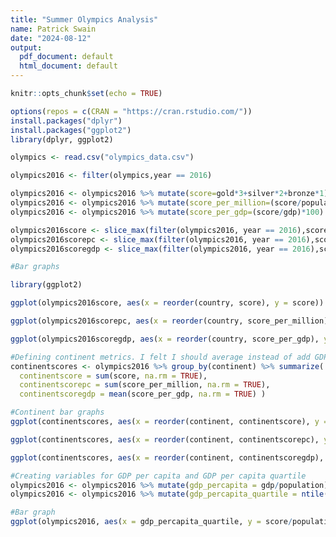 ```yaml
---
title: "Summer Olympics Analysis"
name: Patrick Swain
date: "2024-08-12"
output:
  pdf_document: default
  html_document: default
---
```


```r
knitr::opts_chunk$set(echo = TRUE)
```

```r
options(repos = c(CRAN = "https://cran.rstudio.com/"))
install.packages("dplyr")
install.packages("ggplot2")
library(dplyr, ggplot2)
```

```r
olympics <- read.csv("olympics_data.csv")
```

```r
olympics2016 <- filter(olympics,year == 2016)
```

```r
olympics2016 <- olympics2016 %>% mutate(score=gold*3+silver*2+bronze*1) #scoring system
olympics2016 <- olympics2016 %>% mutate(score_per_million=(score/population)) #score per million population
olympics2016 <- olympics2016 %>% mutate(score_per_gdp=(score/gdp)*100) #score per $1 billion GDP
```

```r
olympics2016score <- slice_max(filter(olympics2016, year == 2016),score, n=10) #Top 10 scorers in 2016
olympics2016scorepc <- slice_max(filter(olympics2016, year == 2016),score_per_million, n=10) #Top 10 scorers in 2016 per capita
olympics2016scoregdp <- slice_max(filter(olympics2016, year == 2016),score_per_gdp, n=10) #Top 10 scorers in 2016 per $1 billion GDP
```

```r
#Bar graphs

library(ggplot2)

ggplot(olympics2016score, aes(x = reorder(country, score), y = score)) + geom_bar(stat = "identity") + coord_flip() + labs(title = "Top 10 Countries by Score in the 2016 Olympics",x = "Country", y = "Score")

ggplot(olympics2016scorepc, aes(x = reorder(country, score_per_million), y = score_per_million)) + geom_bar(stat = "identity") + coord_flip() + labs(title = "Top 10 Countries by Score per Million Residents in the 2016 Olympics",x = "Country", y = "Score per Million Residents")

ggplot(olympics2016scoregdp, aes(x = reorder(country, score_per_gdp), y = score_per_gdp)) + coord_flip() + geom_bar(stat = "identity") + labs(title = "Top 10 Countries by Score per $1 billion GDP in the 2016 Olympics",x = "Country", y = "Score per $1 billion GDP")
```

```r
#Defining continent metrics. I felt I should average instead of add GDP metric
continentscores <- olympics2016 %>% group_by(continent) %>% summarize(
  continentscore = sum(score, na.rm = TRUE),
  continentscorepc = sum(score_per_million, na.rm = TRUE),
  continentscoregdp = mean(score_per_gdp, na.rm = TRUE) )

#Continent bar graphs
ggplot(continentscores, aes(x = reorder(continent, continentscore), y = continentscore)) + coord_flip() + geom_bar(stat = "identity") + labs(title = "Continents by Score in the 2016 Olympics",x = "Continent", y = "Score")

ggplot(continentscores, aes(x = reorder(continent, continentscorepc), y = continentscorepc)) + coord_flip() + geom_bar(stat = "identity") + labs(title = "Continents by Score per Million Residents in the 2016 Olympics",x = "Continent", y = "Score per Million Residents")

ggplot(continentscores, aes(x = reorder(continent, continentscoregdp), y = continentscoregdp)) + coord_flip() + geom_bar(stat = "identity") + labs(title = "Continents by Average Score per $1 Billion GDP in the 2016 Olympics",x = "Continent", y = "Average Score per $1 Billion GDP")
```

```r
#Creating variables for GDP per capita and GDP per capita quartile
olympics2016 <- olympics2016 %>% mutate(gdp_percapita = gdp/population)
olympics2016 <- olympics2016 %>% mutate(gdp_percapita_quartile = ntile(gdp_percapita,4))

#Bar graph
ggplot(olympics2016, aes(x = gdp_percapita_quartile, y = score/population)) + geom_bar(stat = "identity") + labs(title = "GDP per Capita Quartiles by Average Score per Capita",x = "Quartile", y = "Average Score per Capita")
```
